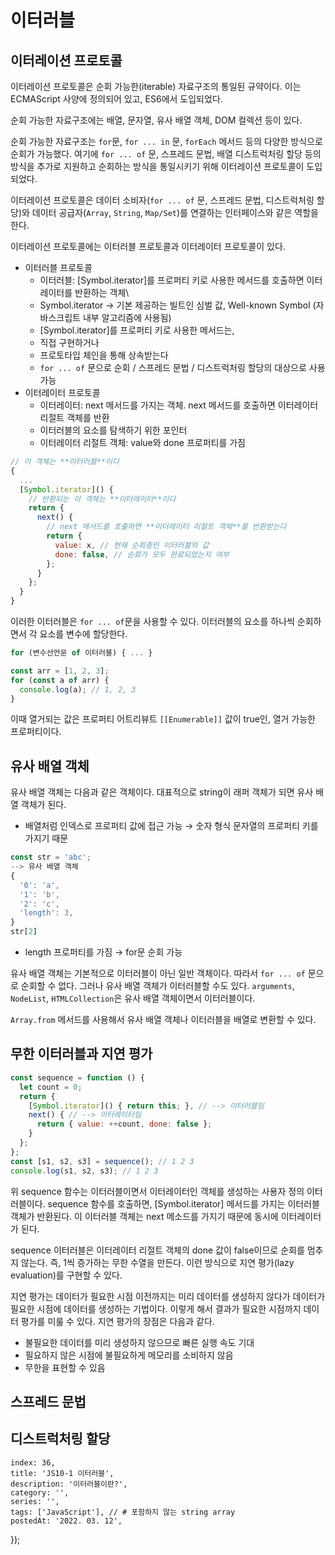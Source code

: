 

# 이터러블

## 이터레이션 프로토콜

이터레이션 프로토콜은 순회 가능한(iterable) 자료구조의 통일된 규약이다. 이는 ECMAScript 사양에 정의되어 있고, ES6에서 도입되었다.

순회 가능한 자료구조에는 배열, 문자열, 유사 배열 객체, DOM 컬렉션 등이 있다.

순회 가능한 자료구조는 `for`문, `for ... in` 문, `forEach` 메서드 등의 다양한 방식으로 순회가 가능했다. 여기에 `for ... of` 문, 스프레드 문법, 배열 디스트럭처링 할당 등의 방식을 추가로 지원하고 순회하는 방식을 통일시키기 위해 이터레이션 프로토콜이 도입되었다.

이터레이션 프로토콜은 데이터 소비자(`for ... of` 문, 스프레드 문법, 디스트럭처링 할당)와 데이터 공급자(`Array`, `String`, `Map/Set`)를 연결하는 인터페이스와 같은 역할을 한다.

이터레이션 프로토콜에는 이터러블 프로토콜과 이터레이터 프로토콜이 있다.

- 이터러블 프로토콜
  - 이터러블: [Symbol.iterator]를 프로퍼티 키로 사용한 메서드를 호출하면 이터레이터를 반환하는 객체\
  - Symbol.iterator → 기본 제공하는 빌트인 심벌 값, Well-known Symbol (자바스크립트 내부 알고리즘에 사용됨)
  - [Symbol.iterator]를 프로퍼티 키로 사용한 메서드는,
  - 직접 구현하거나
  - 프로토타입 체인을 통해 상속받는다
  - `for ... of` 문으로 순회 / 스프레드 문법 / 디스트럭처링 할당의 대상으로 사용 가능
- 이터레이터 프로토콜
  - 이터레이터: next 메서드를 가지는 객체. next 메서드를 호출하면 이터레이터 리절트 객체를 반환
  - 이터러블의 요소를 탐색하기 위한 포인터
  - 이터레이터 리절트 객체: value와 done 프로퍼티를 가짐

```jsx
// 이 객체는 **이터러블**이다
{
  ...
  [Symbol.iterator]() {
    // 반환되는 이 객체는 **이터레이터**이다
    return {
      next() {
        // next 메서드를 호출하면 **이터레이터 리절트 객체**를 반환받는다
        return {
          value: x, // 현재 순회중인 이터러블의 값
          done: false, // 순회가 모두 완료되었는지 여부
        };
      }
    };
  }
}
```

이러한 이터러블은 `for ... of`문을 사용할 수 있다. 이터러블의 요소를 하나씩 순회하면서 각 요소를 변수에 할당한다.

```jsx
for (변수선언문 of 이터러블) { ... }

const arr = [1, 2, 3];
for (const a of arr) {
  console.log(a); // 1, 2, 3
}
```

이때 열거되는 값은 프로퍼티 어트리뷰트 `[[Enumerable]]` 값이 true인, 열거 가능한 프로퍼티이다.

## 유사 배열 객체

유사 배열 객체는 다음과 같은 객체이다. 대표적으로 string이 래퍼 객체가 되면 유사 배열 객체가 된다.

- 배열처럼 인덱스로 프로퍼티 값에 접근 가능 → 숫자 형식 문자열의 프로퍼티 키를 가지기 때문

```jsx
const str = 'abc';
--> 유사 배열 객체
{
  '0': 'a',
  '1': 'b',
  '2': 'c',
  'length': 3,
}
str[2]
```

- length 프로퍼티를 가짐 → for문 순회 가능

유사 배열 객체는 기본적으로 이터러블이 아닌 일반 객체이다. 따라서 `for ... of` 문으로 순회할 수 없다. 그러나 유사 배열 객체가 이터러블할 수도 있다. `arguments`, `NodeList`, `HTMLCollection`은 유사 배열 객체이면서 이터러블이다.

`Array.from` 메서드를 사용해서 유사 배열 객체나 이터러블을 배열로 변환할 수 있다.

## 무한 이터러블과 지연 평가

```jsx
const sequence = function () {
  let count = 0;
  return {
    [Symbol.iterator]() { return this; }, // --> 이터러블임
    next() { // --> 이터레이터임
      return { value: ++count, done: false };
    }
  };
};
const [s1, s2, s3] = sequence(); // 1 2 3
console.log(s1, s2, s3); // 1 2 3
```

위 sequence 함수는 이터러블이면서 이터레이터인 객체를 생성하는 사용자 정의 이터러블이다. sequence 함수를 호출하면, [Symbol.iterator] 메서드를 가지는 이터러블 객체가 반환된다. 이 이터러블 객체는 next 메소드를 가지기 때문에 동시에 이터레이터가 된다.

sequence 이터러블은 이터레이터 리절트 객체의 done 값이 false이므로 순회를 멈추지 않는다. 즉, 1씩 증가하는 무한 수열을 만든다. 이런 방식으로 지연 평가(lazy evaluation)를 구현할 수 있다.

지연 평가는 데이터가 필요한 시점 이전까지는 미리 데이터를 생성하지 않다가 데이터가 필요한 시점에 데이터를 생성하는 기법이다. 이렇게 해서 결과가 필요한 시점까지 데이터 평가를 미룰 수 있다. 지연 평가의 장점은 다음과 같다.

- 불필요한 데이터를 미리 생성하지 않으므로 빠른 실행 속도 기대
- 필요하지 않은 시점에 불필요하게 메모리를 소비하지 않음
- 무한을 표현할 수 있음

## 스프레드 문법

## 디스트럭처링 할당



    index: 36,
    title: 'JS10-1 이터러블',
    description: '이터러블이란?',
    category: '',
    series: '',
    tags: ['JavaScript'], // # 포함하지 않는 string array
    postedAt: '2022. 03. 12',
});